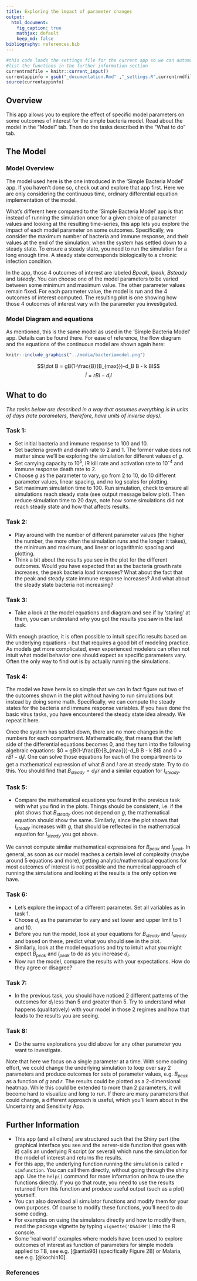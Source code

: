 ```yaml
---
title: Exploring the impact of parameter changes 
output:
  html_document:
    fig_caption: true
    mathjax: default 
    keep_md: false
bibliography: references.bib
---
```


```r
#this code loads the settings file for the current app so we can automatically 
#list the functions in the further information section
currentrmdfile = knitr::current_input() 
currentappinfo = gsub("_documentation.Rmd" ,"_settings.R",currentrmdfile)
source(currentappinfo)
```

## Overview {#shinytab1}
This app allows you to explore the effect of specific model parameters on some outcomes of interest for the simple bacteria model. Read about the model in the "Model" tab. Then do the tasks described in the "What to do" tab.


## The Model {#shinytab2}

### Model Overview
The model used here is the one introduced in the 'Simple Bacteria Model' app. If you haven't done so, check out and explore that app first. Here we are only considering the continuous time, ordinary differential equation implementation of the model.

What's different here compared to the 'Simple Bacteria Model' app is that instead of running the simulation once for a given choice of parameter values and looking at the resulting time-series, this app lets you explore the impact of each model parameter on some outcomes. Specifically, we consider the maximum number of bacteria and immune response, and their values at the end of the simulation, when the system has settled down to a steady state. To ensure a steady state, you need to run the simulation for a long enough time. A steady state corresponds biologically to a chronic infection condition.

In the app, those 4 outcomes of interest are labeled _Bpeak_, _Ipeak_, _Bsteady_ and _Isteady_. You can choose one of the model parameters to be varied between some minimum and maximum value. The other parameter values remain fixed. For each parameter value, the model is run and the 4 outcomes of interest computed. The resulting plot is one showing how those 4 outcomes of interest vary with the parameter you investigated.



### Model Diagram and equations
As mentioned, this is the same model as used in the 'Simple Bacteria Model' app. Details can be found there. For ease of reference, the flow diagram and the equations of the continuous model are shown again here:

```r
knitr::include_graphics("../media/bacteriamodel.png")
```

$$\dot B = gB(1-\frac{B}{B_{max}})-d_B B - k BI$$ 
$$\dot I = r B I - d_I I$$



## What to do {#shinytab3}

*The tasks below are described in a way that assumes everything is in units of days (rate parameters, therefore, have units of inverse days).*

### Task 1: 
* Set initial bacteria and immune response to 100 and 10.
* Set bacteria growth and death rate to 2 and 1. The former value does not matter since we'll be exploring the simulation for different values of _g_.
* Set carrying capacity to 10^5^, IR kill rate and activation rate to 10^-4^ and immune response death rate to 2.
* Choose _g_ as the parameter to vary, go from 2 to 10, do 10 different parameter values, linear spacing, and no log scales for plotting.
* Set maximum simulation time to 100. Run simulation, check to ensure all simulations reach steady state (see output message below plot). Then reduce simulation time to 20 days, note how some simulations did not reach steady state and how that affects results.

### Task 2: 
* Play around with the number of different parameter values (the higher the number, the more often the simulation runs and the longer it takes), the minimum and maximum, and linear or logarithmic spacing and plotting.
* Think a bit about the results you see in the plot for the different outcomes. Would you have expected that as the bacteria growth rate increases, the peak bacteria load increases? What about the fact that the peak and steady state immune response increases? And what about the steady state bacteria not increasing? 


### Task 3: 
* Take a look at the model equations and diagram and see if by 'staring' at them, you can understand why you got the results you saw in the last task. 

With enough practice, it is often possible to intuit specific results based on the underlying equations - but that requires a good bit of modeling practice. As models get more complicated, even experienced modelers can often not intuit what model behavior one should expect as specific parameters vary. Often the only way to find out is by actually running the simulations.

### Task 4: 
The model we have here is so simple that we can in fact figure out two of the outcomes shown in the plot without having to run simulations but instead by doing some math. Specifically, we can compute the steady states for the bacteria and immune response variables. If you have done the basic virus tasks, you have encountered the steady state idea already. We repeat it here.

Once the system has settled down, there are no more changes in the numbers for each compartment. Mathematically, that means that the left side of the differential equations becomes 0, and they turn into the following algebraic equations:
$0 = gB(1-\frac{B}{B_{max}})-d_B B - k BI$ and $0 = r B I - d_I I$. One can solve those equations for each of the compartments to get a mathematical expression of what _B_ and _I_ are at steady state. Try to do this. You should find that $B_{steady} = d_I / r$ and a similar equation for $I_{steady}$. 

### Task 5: 
* Compare the mathematical equations you found in the previous task with what you find in the plots. Things should be consistent, i.e. if the plot shows that _B~steady~_ does not depend on _g_, the mathematical equation should show the same. Similarly, since the plot shows that _I~steady~_ increases with _g_, that should be reflected in the mathematical equation for _I~steady~_ you got above.

We cannot compute similar mathematical expressions for _B~peak~_ and _I~peak~_. In general, as soon as our model reaches a certain level of complexity (maybe around 5 equations and more), getting analytic/mathematical equations for most outcomes of interest is not possible and the numerical approach of running the simulations and looking at the results is the only option we have.

### Task 6: 
* Let's explore the impact of a different parameter. Set all variables as in task 1.
* Choose _d~I~_ as the parameter to vary and set lower and upper limit to 1 and 10.
* Before you run the model, look at your equations for _B~steady~_ and _I~steady~_ and based on these, predict what you should see in the plot.
* Similarly, look at the model equations and try to intuit what you might expect _B~peak~_ and _I~peak~_ to do as you increase _d~I~_. 
* Now run the model, compare the results with your expectations. How do they agree or disagree?

### Task 7: 
* In the previous task, you should have noticed 2 different patterns of the outcomes for _d~I~_ less than 5 and greater than 5. Try to understand what happens (qualitatively) with your model in those 2 regimes and how that leads to the results you are seeing. 

### Task 8: 
* Do the same explorations you did above for any other parameter you want to investigate. 

Note that here we focus on a single parameter at a time. With some coding effort, we could change the underlying simulation to loop over say 2 parameters and produce outcomes for sets of parameter values, e.g. _B~peak~_ as a function of _g_ and _r_. The results could be plotted as a 2-dimensional heatmap. While this could be extended to more than 2 parameters, it will become hard to visualize and long to run. If there are many parameters that could change, a different approach is useful, which you'll learn about in the Uncertainty and Sensitivity App.



## Further Information {#shinytab4}
* This app (and all others) are structured such that the Shiny part (the graphical interface you see and the server-side function that goes with it) calls an underlying R script (or several) which runs the simulation for the model of interest and returns the results.
* For this app, the underlying function running the simulation is called ``r simfunction``. You can call them directly, without going through the shiny app. Use the `help()` command for more information on how to use the functions directly. If you go that route, you need to use the results returned from this function and produce useful output (such as a plot) yourself. 
* You can also download all simulator functions and modify them for your own purposes.  Of course to modify these functions, you'll need to do some coding.
* For examples on using the simulators directly and how to modify them, read the package vignette by typing `vignette('DSAIRM')` into the R console.
* Some 'real world' examples where models have been used to explore outcomes of interest as function of parameters for simple models applied to TB, see e.g. [@antia96] (specifically Figure 2B) or Malaria, see e.g. [@kochin10]. 

### References


